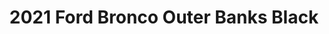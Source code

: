 ---
yrmm: 2204
brand: Ford
year: 2021
model: Bronco
trim: Outer Banks
color: Black
title: 2021 Ford Bronco Outer Banks Black
description: Rough Country suspension, Toyo tires, KMC wheels
alt: 2021 Ford Bronco Outer Banks 2-Door in black, 2" Rough Country Suspension
  Kit, 35" Toyo AT II Tires, 17" KMC Mesa wheels
width: 1406
height: 2500
---